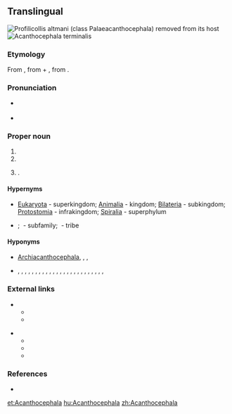 ==Translingual==
[[File:Acantho 02r.jpg|right|thumb|''Profilicollis altmani'' (class Palaeacanthocephala) removed from its host]]
[[File:Acanthocephala terminalis.JPG|right|thumb|'''''Acanthocephala''' terminalis'']]

===Etymology===
From {{etyl|NL.|mul}} {{term|acanth|lang=la}}, from {{etyl|grc|mul}} {{term|ἄκανθος||thorn|lang=grc}} + {{etyl|NL.|mul}} {{term|cephala|lang=la}}, from {{etyl|grc|mul}} {{term|κεφαλή||head|lang=grc}}.

===Pronunciation===
* {{a|US}} {{IPA|/əˌkæn.θəˈsɛf.ə.lə/|/əˌkænt.θəˈsɛf.ə.lə/|/əˌkæn.θoʊˈsɛf.ə.lə/|lang=mul}}
* {{rhymes|ɛfələ|lang=mul}}

===Proper noun===
{{taxoninfl}}

# {{taxon|phylum|superphylum|Spiralia|[[intestinal]] worms that have a [[proboscis]] armed with [[recurved]] spines}}
# {{taxon|genus|family|Coreidae|[[leaf-footed bug]]s}}
# {{taxlink|Parodia|genus|noshow=1}}.

====Hypernyms====
* {{sense|phylum}} [[Eukaryota]]&nbsp;- superkingdom; [[Animalia]]&nbsp;- kingdom; [[Bilateria]]&nbsp;- subkingdom; [[Protostomia]]&nbsp;- infrakingdom; [[Spiralia]]&nbsp;- superphylum
* {{sense|genus in Coreidae}} {{Coreidae Hypernyms}}; ''{{taxlink|Coreinae|subfamily|noshow=1}}''&nbsp;- subfamily; ''{{taxlink|Acanthocephalini|tribe|noshow=1}}''&nbsp;- tribe

====Hyponyms====
* {{sense|phylum}} [[Archiacanthocephala]], ''{{taxlink|Eoacanthocephala|class|noshow=1}}'', ''{{taxlink|Palaeacanthocephala|class|noshow=1}}'', ''{{taxlink|Polyacanthocephala|class|noshow=1}}'' {{qualifier|classes}}
* {{sense|genus of Coreidae}} {{taxlink|Acanthocephala affinis|species|noshow=1}}, {{taxlink|Acanthocephala alata|species|noshow=1}}, {{taxlink|Acanthocephala angustipes|species|noshow=1}}, {{taxlink|Acanthocephala apicalis|species|noshow=1}}, {{taxlink|Acanthocephala arcuata|species|noshow=1}}, {{taxlink|Acanthocephala bicoloripes|species|noshow=1}}, {{taxlink|Acanthocephala concolor|species|noshow=1}}, {{taxlink|Acanthocephala consobrina|species|noshow=1}}, {{taxlink|Acanthocephala dallasi|species|noshow=1}}, {{taxlink|Acanthocephala declivis|species|noshow=1}}, {{taxlink|Acanthocephala equalis|species|noshow=1}}, {{taxlink|Acanthocephala femorata|species|noshow=1}}, {{taxlink|Acanthocephala fulvitarsa|species|noshow=1}}, {{taxlink|Acanthocephala hamata|species|noshow=1}}, {{taxlink|Acanthocephala heissi|species|noshow=1}}, {{taxlink|Acanthocephala latipes|species|noshow=1}}, {{taxlink|Acanthocephala mercur|species|noshow=1}}, {{taxlink|Acanthocephala ochracea|species|noshow=1}}, {{taxlink|Acanthocephala parensis|species|noshow=1}}, {{taxlink|Acanthocephala pittieri|species|noshow=1}}, {{taxlink|Acanthocephala pleuritica|species|noshow=1}}, {{taxlink|Acanthocephala scutellata|species|noshow=1}}, {{taxlink|Acanthocephala surata|species|noshow=1}}, {{taxlink|Acanthocephala terminalis|species|noshow=1}}, {{taxlink|Acanthocephala thomasi|species|noshow=1}}, {{taxlink|Acanthocephala unicolor|species|noshow=1}} {{qualifier|species}}

===External links===
* {{sense|phylum}}
** {{pedialite}}
** {{specieslite}}
:: {{R:ITIS|64238}}
* {{sense|genus of Coreidae}}
** {{pedialite|Acanthocephala (insect)}}
** {{specieslite|Acanthocephala Laporte}}
** {{R:ITIS|108314}}

===References===
* {{R:Ruggiero}}

[[et:Acanthocephala]]
[[hu:Acanthocephala]]
[[zh:Acanthocephala]]